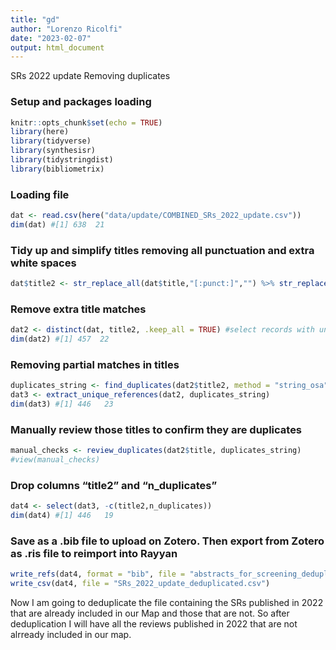 ```yaml
---
title: "gd"
author: "Lorenzo Ricolfi"
date: "2023-02-07"
output: html_document
---
```


SRs 2022 update
Removing duplicates

### Setup and packages loading
```r
knitr::opts_chunk$set(echo = TRUE)
library(here)
library(tidyverse)
library(synthesisr)
library(tidystringdist)
library(bibliometrix)
```
### Loading file
```r
dat <- read.csv(here("data/update/COMBINED_SRs_2022_update.csv"))
dim(dat) #[1] 638  21
```

### Tidy up and simplify titles removing all punctuation and extra white spaces
```r
dat$title2 <- str_replace_all(dat$title,"[:punct:]","") %>% str_replace_all(.,"[ ]+", " ") %>% tolower()
```
### Remove extra title matches
```r
dat2 <- distinct(dat, title2, .keep_all = TRUE) #select records with unique titles (removes exact duplicates)
dim(dat2) #[1] 457  22
```
### Removing partial matches in titles
```r
duplicates_string <- find_duplicates(dat2$title2, method = "string_osa", to_lower = TRUE, rm_punctuation = TRUE, threshold = 7)
dat3 <- extract_unique_references(dat2, duplicates_string)
dim(dat3) #[1] 446   23
```
### Manually review those titles to confirm they are duplicates
```r
manual_checks <- review_duplicates(dat2$title, duplicates_string)
#view(manual_checks)
```
### Drop columns "title2" and "n_duplicates"
```r
dat4 <- select(dat3, -c(title2,n_duplicates))
dim(dat4) #[1] 446   19
```
### Save as a .bib file to upload on Zotero. Then export from Zotero as .ris file to reimport into Rayyan
```r
write_refs(dat4, format = "bib", file = "abstracts_for_screening_deduplicated.bib")
write_csv(dat4, file = "SRs_2022_update_deduplicated.csv")
```

Now I am going to deduplicate the file containing the SRs published in 2022 that are already included in our Map and those that are not. So after deduplication I will have all the reviews published in 2022 that are not alrready included in our map.







